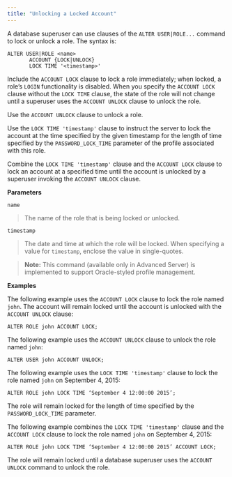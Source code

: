 ```yaml
---
title: "Unlocking a Locked Account"
---
```


<div id="unlocking_a_locked_account" class="registered_link"></div>


A database superuser can use clauses of the `ALTER USER|ROLE...` command to lock or unlock a role. The syntax is:

    ALTER USER|ROLE <name>
           ACCOUNT {LOCK|UNLOCK}
           LOCK TIME '<timestamp>'

Include the `ACCOUNT LOCK` clause to lock a role immediately; when locked, a role’s `LOGIN` functionality is disabled. When you specify the `ACCOUNT LOCK` clause without the `LOCK TIME` clause, the state of the role will not change until a superuser uses the `ACCOUNT UNLOCK` clause to unlock the role.

Use the `ACCOUNT UNLOCK` clause to unlock a role.

Use the `LOCK TIME 'timestamp'` clause to instruct the server to lock the account at the time specified by the given timestamp for the length of time specified by the `PASSWORD_LOCK_TIME` parameter of the profile associated with this role.

Combine the `LOCK TIME 'timestamp'` clause and the `ACCOUNT LOCK` clause to lock an account at a specified time until the account is unlocked by a superuser invoking the `ACCOUNT UNLOCK` clause.

**Parameters**

`name`

> The name of the role that is being locked or unlocked.

`timestamp`

> The date and time at which the role will be locked. When specifying a value for `timestamp`, enclose the value in single-quotes.

> **Note:** This command (available only in Advanced Server) is implemented to support Oracle-styled profile management.


**Examples**

The following example uses the `ACCOUNT LOCK` clause to lock the role named `john`. The account will remain locked until the account is unlocked with the `ACCOUNT UNLOCK` clause:

    ALTER ROLE john ACCOUNT LOCK;

The following example uses the `ACCOUNT UNLOCK` clause to unlock the role named `john`:

    ALTER USER john ACCOUNT UNLOCK;

The following example uses the `LOCK TIME 'timestamp'` clause to lock the role named `john` on September 4, 2015:

    ALTER ROLE john LOCK TIME ‘September 4 12:00:00 2015’;

The role will remain locked for the length of time specified by the `PASSWORD_LOCK_TIME` parameter.

The following example combines the `LOCK TIME 'timestamp'` clause and the `ACCOUNT LOCK` clause to lock the role named `john` on September 4, 2015:

    ALTER ROLE john LOCK TIME ‘September 4 12:00:00 2015’ ACCOUNT LOCK;

The role will remain locked until a database superuser uses the `ACCOUNT UNLOCK` command to unlock the role.
